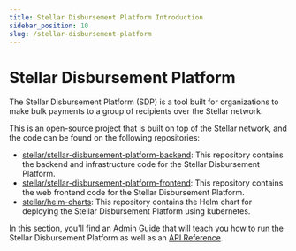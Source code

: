```yaml
---
title: Stellar Disbursement Platform Introduction
sidebar_position: 10
slug: /stellar-disbursement-platform
---
```


# Stellar Disbursement Platform

The Stellar Disbursement Platform (SDP) is a tool built for organizations to make bulk payments to a group of recipients over the Stellar network.

This is an open-source project that is built on top of the Stellar network, and the code can be found on the following repositories:
- [stellar/stellar-disbursement-platform-backend](https://github.com/stellar/stellar-disbursement-platform-backend): This repository contains the backend and infrastructure code for the Stellar Disbursement Platform.
- [stellar/stellar-disbursement-platform-frontend](https://github.com/stellar/stellar-disbursement-platform-frontend): This repository contains the web frontend code for the Stellar Disbursement Platform.
- [stellar/helm-charts](https://github.com/stellar/helm-charts/tree/main/charts/stellar-disbursement-platform): This repository contains the Helm chart for deploying the Stellar Disbursement Platform using kubernetes.

In this section, you'll find an [Admin Guide](./admin-guide/README.mdx) that will teach you how to run the Stellar Disbursement Platform as well as an [API Reference](./api-reference/resources/README.mdx).
